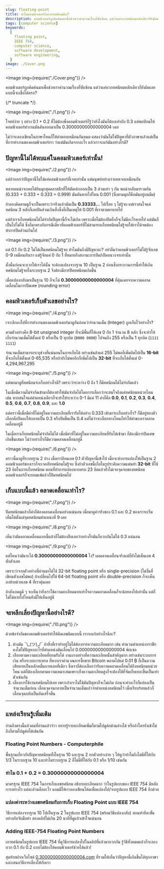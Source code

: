 ```yaml
---
slug: floating-point
title: ทำไมคอมพิวเตอร์ถึงบวกทศนิยมผิด?
description: คอมพิวเตอร์ถูกคิดค้นมาเพื่อช่วยเราคำนวณเรื่องที่ซับซ้อน แต่ว่าแค่บวกทศนิยมหลักเดียวก็ยังผิดเลย แบบนี้จะเชื่อได้หรอ?
tags: [computer science]
keywords:
  [
    floating point,
    IEEE 754,
    computer science,
    software development,
    software engineering,
  ]
image: ./Cover.png
---
```



<Image img={require("./Cover.png")} />

คอมพิวเตอร์ถูกคิดค้นมาเพื่อช่วยเราคำนวณเรื่องที่ซับซ้อน แต่ว่าแค่บวกทศนิยมหลักเดียวก็ยังผิดเลย แบบนี้จะเชื่อได้หรอ?

{/* truncate */}

<Image img={require("./1.png")} />

โจทย์ง่าย ๆ อย่าง 0.1 + 0.2 ที่ไม่ต้องพึ่งคอมพิวเตอร์ก็รู้ว่ายังไงมันก็ต้องเท่ากับ 0.3 แต่พอป้อนให้คอมพิวเตอร์ทำงานมันดันออกมาเป็น <Highlight>0.30000000000000004</Highlight> เฉย

ไม่ว่าจะลองเขียนในภาษาไหนก็ให้คำตอบเหมือนกันหมด แสดงว่ามันไม่ใช่ปัญหาที่ตัวภาษาแล้วแต่เป็นที่การทำงานของคอมพิวเตอร์เรา ว่าแต่มันเกิดจากอะไร แล้วเราจะแก้มันอย่างไรดี?

## ปัญหานี้ไม่ได้พบแค่ในคอมพิวเตอร์เท่านั้น!

<Image img={require("./2.png")} />

แต่ถ้าบอกว่าปัญหานี้ไม่ใช่แค่คอมพิวเตอร์ที่เจอเท่านั้น แต่มนุษย์อย่างเราเคยเจอเหมือนกัน

หลายคนน่าจะเคยได้ยินมุกสุดคลาสสิกที่ให้ตัดเค้กออกเป็น 3 ส่วนเท่า ๆ กัน พอนำกลับมารวมกัน (0.333 + 0.333 + 0.333 = 0.999) มันดันหายไปไหน 0.001 (ซึ่งตามมุกก็คือมันอยู่บนมีด)

ถ้าลองคิดตามดูก็จะเป็นเพราะว่าจริงแล้วมันเป็น **0.33333…** ไปเรื่อย ๆ ไม่รู้จบ แต่เราสนใจแค่ทศนิยม 3 หลักก็เลยปัดส่วนเกินทิ้งซึ่งก็เป็นเหตุให้ 0.001 ที่เราตามหาหายไป

แต่ถ้าเราเก็บทศนิยมได้ไม่จำกัดปัญหานี้ก็จะไม่เกิด เพราะเมื่อไม่ต้องปัดทิ้งก็จะไม่มีอะไรหายไป แต่มันก็เป็นไปไม่ได้ ซึ่งก็มาตรงกับกรณีเดียวที่คอมพิวเตอร์ที่ไม่สามารถเก็บทศนิยมไม่รู้จบให้เราได้จนต้องทำการปัดส่วนเกินไป

<Image img={require("./3.png")} />

แต่ 0.1 กับ 0.2 ไม่ได้เป็นทศนิยมไม่รู้จบ ทำไมมันถึงมีปัญหาละ? อย่าลืมว่าคอมพิวเตอร์ไม่ได้รู้จักเลข 0-9 เหมือนกับเรา แต่รู้จักแค่ 0 กับ 1 ที่หมายถึงสถานะการปิด/เปิดบนวงจรเท่านั้น

ดั้งนั้นก่อนจะบวกให้เราได้นั้น จะต้องแปลงจากฐาน 10 เป็นฐาน 2 ก่อนซึ่งกระบวนการนี้ทำให้เกิดทศนิยมไม่รู้จบในระบบฐาน 2 จึงต้องมีการปัดทศนิยมเกิดขึ้น

เมื่อแปลงกลับมาเป็นฐาน 10 ก็จะได้ **0.30000000000000004** ที่คุ้นเคยจากความคลาดเคลื่อนในการปัดเศษ (rounding error)

## คอมพิวเตอร์เก็บตัวเลขอย่างไร?

<Image img={require("./4.png")} />

เจาะลึกลงไปที่การทำงานของคอมพิวเตอร์มาดูกันก่อนว่าจำนวนเต็ม (Integer) ถูกเก็บไว้อย่างไร?

ตามตัวอย่างคือ <Highlight block>8-bit unsigned integer</Highlight> ที่จะมีพื้นที่ให้เลข 0 กับ 1 จำนวน 8 หลัก ซึ่งจะทำให้เก็บจำนวนเต็มได้ตั้งแต่ 0 หรือเป็น 0 ทุกบิต (`0000 0000`) ไปจนถึง 255 หรือเป็น 1 ทุกบิต (`1111 1111`)

จำนวนเต็มสามารถระบุช่วงที่แน่นอนในการเก็บได้ อย่างเช่นถ้าแค่ 255 ไม่พอก็เพิ่มบิตไปเป็น **16-bit** ที่จะเก็บได้ตั้งแต่ 0-65,535 หรือถ้ายังไม่พออีกก็เพิ่มไปเป็น **32-bit** ที่จะเก็บได้ตั้งแต่ 0-4,294,967,295

<Image img={require("./5.png")} />

แต่พอมาดูที่ทศนิยมจะเก็บอย่างไรดี? เพราะว่าระหว่าง 0 ถึง 1 ก็มีทศนิยมได้ไม่จำกัดแล้ว

ในเมื่อมีความไม่จำกัดเข้ามาก็ต้องทำให้มันจำกัดได้โดยการเลือกว่าจะสนใจถึงแค่ทศนิยมหน่วยไหน เช่น หากสนใจแค่ตำแหน่งเดียวก็จะทำให้ระหว่าง 0-1 มีแค่ 11 ค่าก็คือ **0.0**, **0.1**, **0.2**, **0.3**, **0.4**, **0.5**, **0.6**, **0.7**, **0.8**, **0.9**, และ **1.0**

แต่คราวนี้เมื่อมีค่าที่ไม่อยู่ในความละเอียดที่เรารับได้อย่าง 0.333 เข้ามาจะเก็บอย่างไร? ก็มีอยู่สองตัวเลือกคือปัดลงให้กลายเป็น 0.3 หรือปัดขึ้นเป็น 0.4 แต่ไม่ว่าจะเลือกทางไหนก็ทำให้ค่าของเราคลาดเคลื่อนอยู่ดี

ในเมื่อเราเก็บทศนิยมไม่จำกัดไม่ได้ เมื่อมีค่าที่ไม่อยู่ในความละเอียดที่รับได้เข้ามา ก็ต้องมีการปัดเศษเกิดขึ้นเสมอ ไม่ว่าอย่างไรก็มีความคลาดเคลื่อนอยู่ดี

<Image img={require("./6.png")} />

คราวนี้มาดูที่ระบบฐาน 2 บ้าง เมื่อเราป้อนเลข 0.1 ตัวปัญหานี้เข้าไป เมื่อจะทำการแปลงให้เป็นฐาน 2 คอมพิวเตอร์ของเราก็จะเจอกับทศนิยมไม่รู้จบ ซึ่งถ้าตัวเลขนี้เก็บในรูประดับความแม่นยำ **32-bit** ที่ใช้ 23 บิตในการเก็บทศนิยม ตอนที่ทำการแปลงหากครบ 23 บิตแล้วยังไม่เจอจุดจบของทศนิยม คอมพิวเตอร์ก็จะยอมแพ้แล้วก็ปัดทศนิยมไป

## เก็บแบบนี้แล้ว คลาดเคลื่อนเท่าไร?

<Image img={require("./7.png")} />

ปัดทศนิยมแล้วก็ค่าก็ต้องคลาดเคลื่อนอย่างแน่นอน เมื่อมาดูค่าจริงของ 0.1 และ 0.2 ของเราจะเริ่มเห็นได้ตั้งแต่จุดทศนิยมตำแหน่งที่ 9 เลย

<Image img={require("./8.png")} />

เห็นว่ามันคลาดเคลื่อนแบบนี้แล้วก็ไม่ต้องสืบเลยว่าอย่างไรมันก็บวกกันไม่ได้ 0.3 แน่นอน

<Image img={require("./9.png")} />

แต่ไหนว่ามันจะได้ **0.30000000000000004** ไง? ผลคลาดเคลื่อนจริงแต่ก็ยังไม่เห็นเลข 4 สักตัวเลย

เพราะว่าจากตัวอย่างที่ผ่านมาได้ใช้ <Highlight block>32-bit floating point</Highlight> หรือ <Highlight>single-precision</Highlight> (ไม่งั้นที่เขียนตัวเลขไม่พอ) ถ้าเปลี่ยนไปใช้ <Highlight block>64-bit floating point</Highlight> หรือ <Highlight>double-precision</Highlight> ก็จะเห็นลงท้ายด้วยเลข 4 ที่เราคุ้นเคย

ถ้าสังเกตดูดี ๆ จะเห็นว่ายิ่งเราใช้ความละเอียดมากเท่าไรความคลาดเคลื่อนก็จะน้อยลงไปเท่านั้น แต่ก็ไม่ได้หายไปไหนยังมีให้เห็นอยู่ดี

## จะหลีกเลี่ยงปัญหานี้อย่างไรดี?

<Image img={require("./10.png")} />

ด้วยข้อจำกัดของคอมพิวเตอร์ทำให้คิดเลขผิดแบบนี้ เราจะแก้อย่างไรดีละ?

1. <Highlight>ช่างมัน ¯\\\_(ツ)\_/¯</Highlight> ถ้าสิ่งที่เราทำอยู่ไม่ได้ต้องการความละเอียดมาก
   เช่น คำนวนตำแหน่งกราฟิก คงไม่ใช่ปัญหาอะไรที่ตำแหน่งมันเลื่อนไป 0.00000000000000004
   พิกเซล
2. <Highlight>เลือกตามความละเอียดที่ยอมรับได้</Highlight> งานบางอย่างที่ความละเอียดนั้นสำคัญมาก
   อย่างเช่นระบบการเงิน หรือระบบการเทรด ที่หากเราคำนวณการซื้อขาย Bitcoin พลาดไปแค่
   0.01 ₿ ก็เป็นความเสียหายเป็นหลักหมื่นบาทเลยที่เดียว ซึ่งเราก็ต้องเลือกว่ารับความคลาดเคลื่อนได้ถึงทศนิยมหน่วยไหน
   แต่ก็ต้องเลือกตามความเหมาะสมเพราะยิ่งความละเอียดสูงก็จะต้องใช้ที่จัดเก็บเยอะขึ้นเป็นเท่าตัวเช่นกัน
3. <Highlight>เลี่ยงการใช้งานทศนิยมไปเลย</Highlight> เพราะถ้าเราไม่ใช้มันปัญหาก็จะไม่เกิด
   ก่อนจะทำอะไรก็แปลงเป็นจำนวนเต็มก่อน เลื่อนจุดจนกลายเป็นจำนวนเต็มแล้วจำตำแหน่งทศนิยมไว้
   เมื่อเรียบร้อยแล้วก็เลื่อนจุดกลับเป็นอันเสร็จสิ้น

---

## แหล่งเรียนรู้เพิ่มเติม

อ่านถึงตรงนี้แล้วคนที่อ่านแล้วว้าว อยากรู้รายละเอียดเพิ่มก็ตามไปดูต่อด้านล่างได้ หรือถ้าใครยังเข้าไม่ถึงก็ตามไปดูต่อได้เช่นกัน

### Floating Point Numbers - Computerphile

พื้นฐานเกี่ยวกับปัญหาทศนิยมทั้งในฐาน 10 และฐาน 2 ยกตัวอย่างง่าย ๆ ให้ดูว่าทำไมถึงไม่มีที่ให้กับ 1/3 ในระบบฐาน 10 และทำไมระบบฐาน 2 ก็ไม่มีที่ให้กับ 0.1 หรือ 1/10 เช่นกัน

<YouTubeEmbed videoId="PZRI1IfStY0" />

### ทำไม 0.1 + 0.2 = 0.30000000000000004

มาตรฐาน IEEE 754 ในการเก็บเลขทศนิยม อธิบายละเอียดมาก ว่าในรูปแบบของ IEEE 754 มีหลักการอย่างไร แต่ละส่วนคืออะไร แถมมีให้เราลองเขียนโค้ดเพื่อแปลงไป/จากรูปแบบ IEEE 754 อีกด้วย

<YouTubeEmbed videoId="wPBjd-vb9eI" />

### แปลงค่าระหว่างเลขทศนิยมกับการเก็บ Floating Point แบบ IEEE 754

วิธีการแปลงจากฐาน 10 ไปเป็นฐาน 2 ในรูปแบบ IEEE 754 (พร้อมวิธีแปลงกลับ) สอนทำทีละขั้นอย่างกับจับมือทำ สองคลิปไม่เกิน 20 นาทีที่ดูแล้วเข้าใจแน่นอน

<YouTubeEmbed videoId="8afbTaA-gOQ" />

<YouTubeEmbed videoId="LXF-wcoeT0o" />

### Adding IEEE-754 Floating Point Numbers

เอาทศนิยมในรูปแบบ IEEE 754 ที่ดูวิธีการแปลงไปในคลิปที่แล้วมาบวกกัน รู้วิธีทั้งหมดแล้วก็จะลองบวก 0.1 กับ 0.2 แบบไม่ต้องให้คอมพิวเตอร์ช่วยได้แล้ว!

<YouTubeEmbed videoId="mKJiD2ZAlwM" />

สุดท้ายฝากเว็บไซต์ [0.30000000000000004.com](https://0.30000000000000004.com) ที่รวมให้เห็นว่าปัญหานี้เกิดขึ้นได้ทุกภาษา และเสนอวิธีการเลี่ยงให้กับเรา
